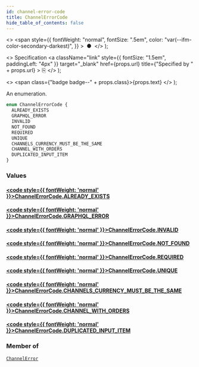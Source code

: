 ```yaml
---
id: channel-error-code
title: ChannelErrorCode
hide_table_of_contents: false
---
```


  <>
    <span
      style={{
        fontWeight: "normal",
        fontSize: ".5em",
        color: "var(--ifm-color-secondary-darkest)",
      }}
    >
      &nbsp;●&nbsp;
    </span>
  </>
);

  <>
    Specification
    <a
      className="link"
      style={{ fontSize: "1.5em", paddingLeft: "4px" }}
      target="\_blank"
      href={props.url}
      title={"Specified by " + props.url}
    >
      ⎘
    </a>
  </>
);

  <>
    <span class={"badge badge--" + props.class}>{props.text}</span>
  </>
);

An enumeration.

```graphql
enum ChannelErrorCode {
  ALREADY_EXISTS
  GRAPHQL_ERROR
  INVALID
  NOT_FOUND
  REQUIRED
  UNIQUE
  CHANNELS_CURRENCY_MUST_BE_THE_SAME
  CHANNEL_WITH_ORDERS
  DUPLICATED_INPUT_ITEM
}
```

### Values

#### [<code style={{ fontWeight: 'normal' }}>ChannelErrorCode.<b>ALREADY_EXISTS</b></code>](#)

>

#### [<code style={{ fontWeight: 'normal' }}>ChannelErrorCode.<b>GRAPHQL_ERROR</b></code>](#)

>

#### [<code style={{ fontWeight: 'normal' }}>ChannelErrorCode.<b>INVALID</b></code>](#)

>

#### [<code style={{ fontWeight: 'normal' }}>ChannelErrorCode.<b>NOT_FOUND</b></code>](#)

>

#### [<code style={{ fontWeight: 'normal' }}>ChannelErrorCode.<b>REQUIRED</b></code>](#)

>

#### [<code style={{ fontWeight: 'normal' }}>ChannelErrorCode.<b>UNIQUE</b></code>](#)

>

#### [<code style={{ fontWeight: 'normal' }}>ChannelErrorCode.<b>CHANNELS_CURRENCY_MUST_BE_THE_SAME</b></code>](#)

>

#### [<code style={{ fontWeight: 'normal' }}>ChannelErrorCode.<b>CHANNEL_WITH_ORDERS</b></code>](#)

>

#### [<code style={{ fontWeight: 'normal' }}>ChannelErrorCode.<b>DUPLICATED_INPUT_ITEM</b></code>](#)

>

### Member of

[`ChannelError`](../../../developer/api-reference/objects/channel-error) <Badge class="secondary" text="object"/>
